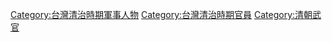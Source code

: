[[Category:台灣清治時期軍事人物|Category:台灣清治時期軍事人物]]
[[Category:台灣清治時期官員|Category:台灣清治時期官員]]
[[Category:清朝武官|Category:清朝武官]]